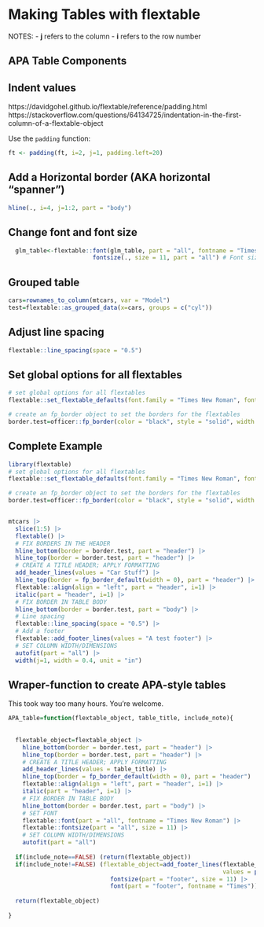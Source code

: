 # Making Tables with flextable

NOTES:
- **j** refers to the column
- **i** refers to the row number


## APA Table Components



## Indent values
https://davidgohel.github.io/flextable/reference/padding.html
https://stackoverflow.com/questions/64134725/indentation-in-the-first-column-of-a-flextable-object

Use the `padding` function:
```r
ft <- padding(ft, i=2, j=1, padding.left=20)
```


## Add a Horizontal border (AKA horizontal "spanner")

```r
hline(., i=4, j=1:2, part = "body")
```


## Change font and font size

```r
  glm_table<-flextable::font(glm_table, part = "all", fontname = "Times") %>% # Font
                        fontsize(., size = 11, part = "all") # Font size
```

## Grouped table

```r

cars=rownames_to_column(mtcars, var = "Model")
test=flextable::as_grouped_data(x=cars, groups = c("cyl"))
```

## Adjust line spacing

```r
flextable::line_spacing(space = "0.5")
```

## Set global options for all flextables

```r
# set global options for all flextables
flextable::set_flextable_defaults(font.family = "Times New Roman", font.size = 11)

# create an fp_border object to set the borders for the flextables
border.test=officer::fp_border(color = "black", style = "solid", width = 1)
```


## Complete Example

```r

library(flextable)
# set global options for all flextables
flextable::set_flextable_defaults(font.family = "Times New Roman", font.size = 11)

# create an fp_border object to set the borders for the flextables
border.test=officer::fp_border(color = "black", style = "solid", width = 1)


mtcars |> 
  slice(1:5) |> 
  flextable() |>
  # FIX BORDERS IN THE HEADER
  hline_bottom(border = border.test, part = "header") |>
  hline_top(border = border.test, part = "header") |>
  # CREATE A TITLE HEADER; APPLY FORMATTING
  add_header_lines(values = "Car Stuff") |> 
  hline_top(border = fp_border_default(width = 0), part = "header") |> 
  flextable::align(align = "left", part = "header", i=1) |> 
  italic(part = "header", i=1) |> 
  # FIX BORDER IN TABLE BODY
  hline_bottom(border = border.test, part = "body") |> 
  # Line spacing
  flextable::line_spacing(space = "0.5") |> 
  # Add a footer
  flextable::add_footer_lines(values = "A test footer") |> 
  # SET COLUMN WIDTH/DIMENSIONS
  autofit(part = "all") |> 
  width(j=1, width = 0.4, unit = "in")
```
## Wraper-function to create APA-style tables

This took way too many hours. You're welcome.
```r
APA_table=function(flextable_object, table_title, include_note){
  
  
  flextable_object=flextable_object |> 
    hline_bottom(border = border.test, part = "header") |>
    hline_top(border = border.test, part = "header") |>
    # CREATE A TITLE HEADER; APPLY FORMATTING
    add_header_lines(values = table_title) |> 
    hline_top(border = fp_border_default(width = 0), part = "header") |> 
    flextable::align(align = "left", part = "header", i=1) |> 
    italic(part = "header", i=1) |> 
    # FIX BORDER IN TABLE BODY
    hline_bottom(border = border.test, part = "body") |> 
    # SET FONT
    flextable::font(part = "all", fontname = "Times New Roman") |> 
    flextable::fontsize(part = "all", size = 11) |> 
    # SET COLUMN WIDTH/DIMENSIONS
    autofit(part = "all") 
  
  if(include_note==FALSE) (return(flextable_object))
  if(include_note!=FALSE) (flextable_object=add_footer_lines(flextable_object, 
                                                             values = paste0("Note."," ", include_note)) |> 
                             fontsize(part = "footer", size = 11) |>  
                             font(part = "footer", fontname = "Times"))
  
  return(flextable_object)
  
}
```

